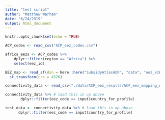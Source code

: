 ```yaml
---
title: "test script"
author: "Matthew Warham"
date: "6/24/2019"
output: html_document
---
```


```r
knitr::opts_chunk$set(echo = TRUE)
```

```r

ACP_codes <- read_csv("ACP_eez_codes.csv")

africa_eezs <- ACP_codes %>% 
    dplyr::filter(region == "Africa") %>% 
    select(eez_id)

```

```r

EEZ_map <- read_sf(dsn = here::here("SubsidyAtlasACP", "data", "eez_v10_fao_combined_simple"), layer = "eez_v10_fao_combined_simple") %>% 
  st_transform(crs = 4326) 

connectivity_data <- read_csv("./data/ACP_eez_results/ACP_eez_mapping_wlines.csv")

connectivity_data %>% # load this in up above
       dplyr::filter(eez_code == input$country_for_profile)

test_data <- connectivity_data %>% # load this in up above
      dplyr::filter(eez_code == input$country_for_profile)

```

